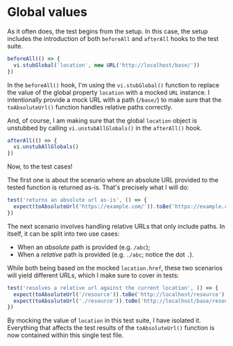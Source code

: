 # Global values

<EpicVideo url="https://www.epicweb.dev/workshops/mocking-techniques-in-vitest/globals/global-values/solution" />

As it often does, the test begins from the setup. In this case, the setup includes the introduction of both `beforeAll` and `afterAll` hooks to the test suite.

```ts filename=to-absolute-url.test.ts nonumber lines=2
beforeAll(() => {
  vi.stubGlobal('location', new URL('http://localhost/base/'))
})
```

In the `beforeAll()` hook, I'm using the `vi.stubGlobal()` function to replace the value of the global property `location` with a mocked `URL` instance. I intentionally provide a mock URL with a path (`/base/`) to make sure that the `toAbsoluteUrl()` function handles relative paths correctly.

And, of course, I am making sure that the global `location` object is unstubbed by calling `vi.unstubAllGlobals()` in the `afterAll()` hook.

```ts filename=to-absolute-url.test.ts nonumber lines=2
afterAll(() => {
  vi.unstubAllGlobals()
})
```

Now, to the test cases!

The first one is about the scenario where an absolute URL provided to the tested function is returned as-is. That's precisely what I will do:

```ts filename=to-absolute-url.test.ts nonumber lines=2
test('returns an absolute url as-is', () => {
  expect(toAbsoluteUrl('https://example.com/')).toBe('https://example.com/')
})
```

The next scenario involves handling relative URLs that only include paths. In itself, it can be split into two use cases:

- When an _absolute_ path is provided (e.g. `/abc`);
- When a _relative_ path is provided (e.g. `./abc`; notice the dot `.`).

While both being based on the mocked `location.href`, these two scenarios will yield different URLs, which I make sure to cover in tests:

```ts filename=to-absolute-url.test.ts nonumber lines=2-3
test('resolves a relative url against the current location', () => {
  expect(toAbsoluteUrl('/resource')).toBe('http://localhost/resource')
  expect(toAbsoluteUrl('./resource')).toBe('http://localhost/base/resource')
})
```

By mocking the value of `location` in this test suite, I have isolated it. Everything that affects the test results of the `toAbsoluteUrl()` function is now contained within this single test file.
